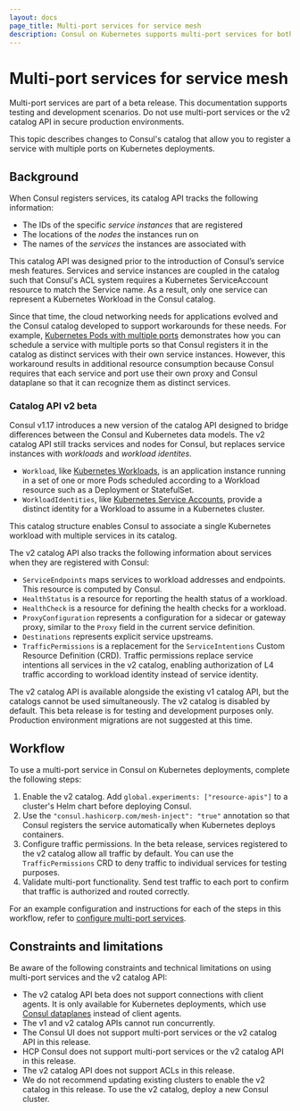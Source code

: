 ```yaml
---
layout: docs
page_title: Multi-port services for service mesh
description: Consul on Kubernetes supports multi-port services for both service discovery and service mesh scenarios. Learn about Consul’s v2 catalog changes to support multiple ports for a service running in a single container.
---
```


# Multi-port services for service mesh

<Warning>

Multi-port services are part of a beta release. This documentation supports testing and development scenarios. Do not use multi-port services or the v2 catalog API in secure production environments.

</Warning>

This topic describes changes to Consul's catalog that allow you to register a service with multiple ports on Kubernetes deployments.

## Background

When Consul registers services, its catalog API tracks the following information:

- The IDs of the specific _service instances_ that are registered
- The locations of the _nodes_ the instances run on
- The names of the _services_ the instances are associated with

This catalog API was designed prior to the introduction of Consul’s service mesh features. Services and service instances are coupled in the catalog such that Consul's ACL system requires a Kubernetes ServiceAccount resource to match the Service name. As a result, only one service can represent a Kubernetes Workload in the Consul catalog.

Since that time, the cloud networking needs for applications evolved and the Consul catalog developed to support workarounds for these needs. For example, [Kubernetes Pods with multiple ports](/consul/docs/k8s/connect#kubernetes-pods-with-multiple-ports) demonstrates how you can schedule a service with multiple ports so that Consul registers it in the catalog as distinct services with their own service instances. However, this workaround results in additional resource consumption because Consul requires that each service and port use their own proxy and Consul dataplane so that it can recognize them as distinct services.

### Catalog API v2 beta

Consul v1.17 introduces a new version of the catalog API designed to bridge differences between the Consul and Kubernetes data models. The v2 catalog API still tracks services and nodes for Consul, but replaces service instances with _workloads_ and _workload identites_.

- `Workload`, like [Kubernetes Workloads](https://kubernetes.io/docs/concepts/workloads/), is an application instance running in a set of one or more Pods scheduled according to a Workload resource such as a Deployment or StatefulSet.
- `WorkloadIdentities`, like [Kubernetes Service Accounts](https://kubernetes.io/docs/concepts/security/service-accounts/), provide a distinct identity for a Workload to assume in a Kubernetes cluster.

This catalog structure enables Consul to associate a single Kubernetes workload with multiple services in its catalog.

The v2 catalog API also tracks the following information about services when they are registered with Consul:

- `ServiceEndpoints` maps services to workload addresses and endpoints. This resource is computed by Consul.
- `HealthStatus` is a resource for reporting the health status of a workload.
- `HealthCheck` is a resource for defining the health checks for a workload.
- `ProxyConfiguration` represents a configuration for a sidecar or gateway proxy, similar to the `Proxy` field in the current service definition.
- `Destinations` represents explicit service upstreams.
- `TrafficPermissions` is a replacement for the `ServiceIntentions` Custom Resource Definition (CRD). Traffic permissions replace service intentions all services in the v2 catalog, enabling authorization of L4 traffic according to workload identity instead of service identity.

The v2 catalog API is available alongside the existing v1 catalog API, but the catalogs cannot be used simultaneously. The v2 catalog is disabled by default. This beta release is for testing and development purposes only. Production environment migrations are not suggested at this time.

## Workflow

To use a multi-port service in Consul on Kubernetes deployments, complete the following steps:

1. Enable the v2 catalog. Add `global.experiments: ["resource-apis"]` to a cluster's Helm chart before deploying Consul.
1. Use the `"consul.hashicorp.com/mesh-inject": "true"` annotation so that Consul registers the service automatically when Kubernetes deploys containers.
1. Configure traffic permissions. In the beta release, services registered to the v2 catalog allow all traffic by default. You can use the `TrafficPermissions` CRD to deny traffic to individual services for testing purposes.
1. Validate multi-port functionality. Send test traffic to each port to confirm that traffic is authorized and routed correctly.

For an example configuration and instructions for each of the steps in this workflow, refer to [configure multi-port services](/consul/docs/k8s/multiport/configure).

## Constraints and limitations

Be aware of the following constraints and technical limitations on using multi-port services and the v2 catalog API:

- The v2 catalog API beta does not support connections with client agents. It is only available for Kubernetes deployments, which use [Consul dataplanes](consul/docs/connect/dataplane) instead of client agents.
- The v1 and v2 catalog APIs cannot run concurrently.
- The Consul UI does not support multi-port services or the v2 catalog API in this release.
- HCP Consul does not support multi-port services or the v2 catalog API in this release.
- The v2 catalog API does not support ACLs in this release.
- We do not recommend updating existing clusters to enable the v2 catalog in this release. To use the v2 catalog, deploy a new Consul cluster.